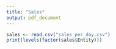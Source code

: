 ---
title: "Sales"
output: pdf_document
---

```{r}
sales <- read.csv("sales_per_day.csv")
print(levels(factor(sales$Entity)))
```


